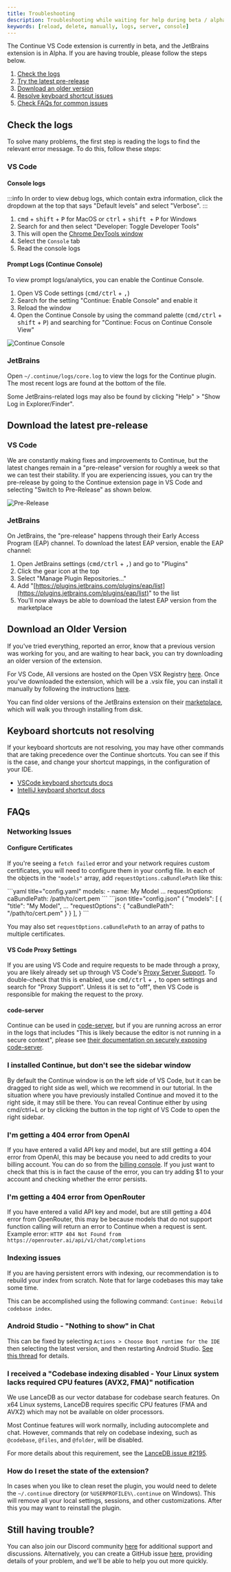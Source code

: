 ```yaml
---
title: Troubleshooting
description: Troubleshooting while waiting for help during beta / alpha testing
keywords: [reload, delete, manually, logs, server, console]
---
```



The Continue VS Code extension is currently in beta, and the JetBrains extension is in Alpha. If you are having trouble, please follow the steps below.

1. [Check the logs](#check-the-logs)
2. [Try the latest pre-release](#download-the-latest-pre-release)
3. [Download an older version](#download-an-older-version)
4. [Resolve keyboard shortcut issues](#keyboard-shortcuts-not-resolving)
5. [Check FAQs for common issues](#faqs)

## Check the logs

To solve many problems, the first step is reading the logs to find the relevant error message. To do this, follow these steps:

### VS Code

#### Console logs

:::info
In order to view debug logs, which contain extra information, click the dropdown at the top that says "Default levels" and select "Verbose".
:::

1. <kbd>cmd</kbd> + <kbd>shift</kbd> + <kbd>P</kbd> for MacOS or <kbd>ctrl</kbd> + <kbd>
     shift
   </kbd> + <kbd>P</kbd> for Windows
2. Search for and then select "Developer: Toggle Developer Tools"
3. This will open the [Chrome DevTools window](https://developer.chrome.com/docs/devtools/)
4. Select the `Console` tab
5. Read the console logs

#### Prompt Logs (Continue Console)

To view prompt logs/analytics, you can enable the Continue Console.

1. Open VS Code settings (<kbd>cmd/ctrl</kbd> + <kbd>,</kbd>)
2. Search for the setting "Continue: Enable Console" and enable it
3. Reload the window
4. Open the Continue Console by using the command palette (<kbd>cmd/ctrl</kbd> + <kbd>shift</kbd> + <kbd>P</kbd>) and searching for "Continue: Focus on Continue Console View"

![Continue Console](../static/img/continue-console.png)

### JetBrains

Open `~/.continue/logs/core.log` to view the logs for the Continue plugin. The most recent logs are found at the bottom of the file.

Some JetBrains-related logs may also be found by clicking "Help" > "Show Log in Explorer/Finder".

## Download the latest pre-release

### VS Code

We are constantly making fixes and improvements to Continue, but the latest changes remain in a "pre-release" version for roughly a week so that we can test their stability. If you are experiencing issues, you can try the pre-release by going to the Continue extension page in VS Code and selecting "Switch to Pre-Release" as shown below.

![Pre-Release](../static/img/prerelease.png)

### JetBrains

On JetBrains, the "pre-release" happens through their Early Access Program (EAP) channel. To download the latest EAP version, enable the EAP channel:

1. Open JetBrains settings (<kbd>cmd/ctrl</kbd> + <kbd>,</kbd>) and go to "Plugins"
2. Click the gear icon at the top
3. Select "Manage Plugin Repositories..."
4. Add "[https://plugins.jetbrains.com/plugins/eap/list](https://plugins.jetbrains.com/plugins/eap/list)" to the list
5. You'll now always be able to download the latest EAP version from the marketplace

## Download an Older Version

If you've tried everything, reported an error, know that a previous version was working for you, and are waiting to hear back, you can try downloading an older version of the extension.

For VS Code, All versions are hosted on the Open VSX Registry [here](https://open-vsx.org/extension/Continue/continue). Once you've downloaded the extension, which will be a .vsix file, you can install it manually by following the instructions [here](https://code.visualstudio.com/docs/editor/extension-gallery#_install-from-a-vsix).

You can find older versions of the JetBrains extension on their [marketplace](https://plugins.jetbrains.com/plugin/22707-continue), which will walk you through installing from disk.

## Keyboard shortcuts not resolving

If your keyboard shortcuts are not resolving, you may have other commands that are taking precedence over the Continue shortcuts. You can see if this is the case, and change your shortcut mappings, in the configuration of your IDE.

- [VSCode keyboard shortcuts docs](https://code.visualstudio.com/docs/getstarted/keybindings)
- [IntelliJ keyboard shortcut docs](https://www.jetbrains.com/help/idea/configuring-keyboard-and-mouse-shortcuts.html)

## FAQs

### Networking Issues

#### Configure Certificates

If you're seeing a `fetch failed` error and your network requires custom certificates, you will need to configure them in your config file. In each of the objects in the `"models"` array, add `requestOptions.caBundlePath` like this:

<Tabs groupId="config-example">
  <TabItem value="yaml" label="YAML">
  ```yaml title="config.yaml"
  models:
    - name: My Model
      ...
      requestOptions:
        caBundlePath: /path/to/cert.pem
  ```
  </TabItem>
  <TabItem value="json" label="JSON">
  ```json title="config.json"
  {
    "models": [
      {
        "title": "My Model",
        ...
        "requestOptions": {
          "caBundlePath": "/path/to/cert.pem"
        }
      }
    ],
  }
  ```
  </TabItem>
</Tabs>

You may also set `requestOptions.caBundlePath` to an array of paths to multiple certificates.

#### VS Code Proxy Settings

If you are using VS Code and require requests to be made through a proxy, you are likely already set up through VS Code's [Proxy Server Support](https://code.visualstudio.com/docs/setup/network#_proxy-server-support). To double-check that this is enabled, use <kbd>cmd/ctrl</kbd> + <kbd>,</kbd> to open settings and search for "Proxy Support". Unless it is set to "off", then VS Code is responsible for making the request to the proxy.

#### code-server

Continue can be used in [code-server](https://coder.com/), but if you are running across an error in the logs that includes "This is likely because the editor is not running in a secure context", please see [their documentation on securely exposing code-server](https://coder.com/docs/code-server/latest/guide#expose-code-server).

### I installed Continue, but don't see the sidebar window

By default the Continue window is on the left side of VS Code, but it can be dragged to right side as well, which we recommend in our tutorial. In the situation where you have previously installed Continue and moved it to the right side, it may still be there. You can reveal Continue either by using cmd/ctrl+L or by clicking the button in the top right of VS Code to open the right sidebar.

### I'm getting a 404 error from OpenAI

If you have entered a valid API key and model, but are still getting a 404 error from OpenAI, this may be because you need to add credits to your billing account. You can do so from the [billing console](https://platform.openai.com/settings/organization/billing/overview). If you just want to check that this is in fact the cause of the error, you can try adding $1 to your account and checking whether the error persists.

### I'm getting a 404 error from OpenRouter

If you have entered a valid API key and model, but are still getting a 404 error from OpenRouter, this may be because models that do not support function calling will return an error to Continue when a request is sent.
Example error:
`HTTP 404 Not Found from https://openrouter.ai/api/v1/chat/completions`

### Indexing issues

If you are having persistent errors with indexing, our recommendation is to rebuild your index from scratch. Note that for large codebases this may take some time.

This can be accomplished using the following command: `Continue: Rebuild codebase index`.

### Android Studio - "Nothing to show" in Chat

This can be fixed by selecting `Actions > Choose Boot runtime for the IDE` then selecting the latest version, and then restarting Android Studio. [See this thread](https://github.com/continuedev/continue/issues/596#issuecomment-1789327178) for details.

### I received a "Codebase indexing disabled - Your Linux system lacks required CPU features (AVX2, FMA)" notification

We use LanceDB as our vector database for codebase search features. On x64 Linux systems, LanceDB requires specific CPU features (FMA and AVX2) which may not be available on older processors.

Most Continue features will work normally, including autocomplete and chat. However, commands that rely on codebase indexing, such as `@codebase`, `@files`, and `@folder`, will be disabled.

For more details about this requirement, see the [LanceDB issue #2195](https://github.com/lancedb/lance/issues/2195).

### How do I reset the state of the extension?

In cases when you like to clean reset the plugin, you would need to delete the `~/.continue` directory (or `%USERPROFILE%\.continue` on Windows). This will remove all your local settings, sessions, and other customizations. After this you may want to reinstall the plugin.

## Still having trouble?

You can also join our Discord community [here](https://discord.gg/vapESyrFmJ) for additional support and discussions. Alternatively, you can create a GitHub issue [here](https://github.com/continuedev/continue/issues/new?assignees=&labels=bug&projects=&template=bug-report-%F0%9F%90%9B.md&title=), providing details of your problem, and we'll be able to help you out more quickly.
